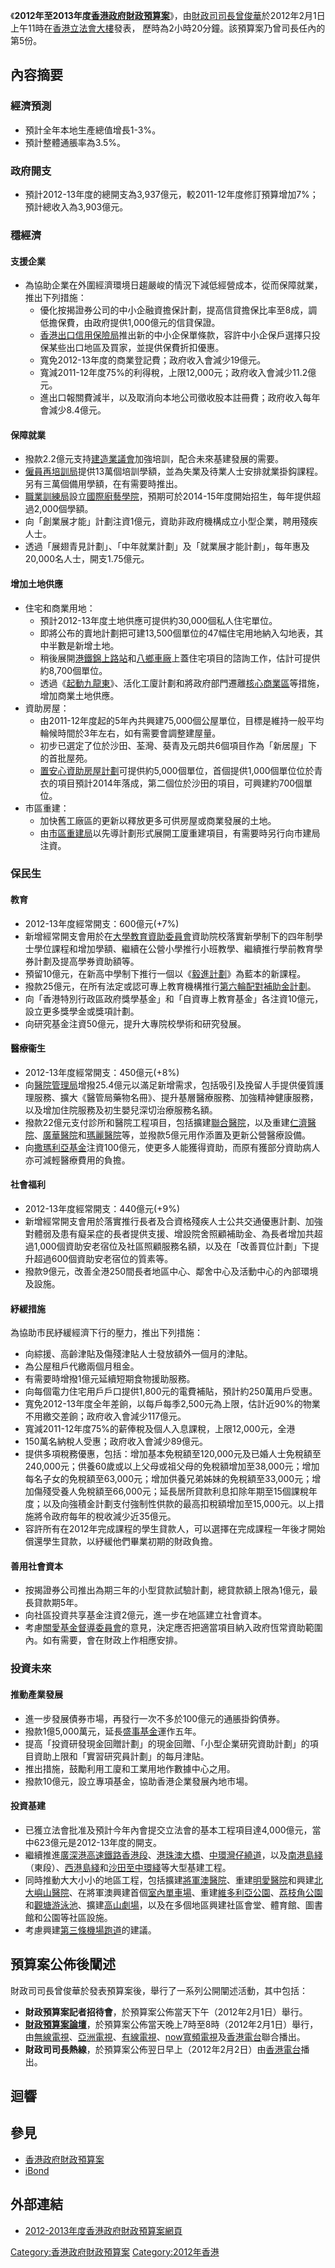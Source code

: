 《'''2012年至2013年度[[香港政府|香港政府]][[財政預算案|財政預算案]]'''》，由[[財政司司長|財政司司長]][[曾俊華|曾俊華]]於2012年2月1日上午11時在[[香港立法會大樓|香港立法會大樓]]發表，<!--發表預算案的時間由於要處理立法會秩序的問題順延至上午11時06分開始，至中午13時20分結束，-->歷時為2小時20分鐘。該預算案乃曾司長任內的第5份。

== 內容摘要 ==
===經濟預測===
*預計全年本地生產總值增長1-3%。
*預計整體通脹率為3.5%。

===政府開支===
*預計2012-13年度的總開支為3,937億元，較2011-12年度修訂預算增加7%；預計總收入為3,903億元。

===穩經濟===

====支援企業====
*為協助企業在外圍經濟環境日趨嚴峻的情況下減低經營成本，從而保障就業，推出下列措施：
**優化按揭證券公司的中小企融資擔保計劃，提高信貸擔保比率至8成，調低擔保費，由政府提供1,000億元的信貸保證。
**[[香港出口信用保險局|香港出口信用保險局]]推出新的中小企保單條款，容許中小企保戶選擇只投保某些出口地區及買家，並提供保費折扣優惠。
**寬免2012-13年度的商業登記費；政府收入會減少19億元。
**寬減2011-12年度75%的利得稅，上限12,000元；政府收入會減少11.2億元。
**進出口報關費減半，以及取消向本地公司徵收股本註冊費；政府收入每年會減少8.4億元。

====保障就業====
*撥款2.2億元支持[[建造業議會|建造業議會]]加強培訓，配合未來基建發展的需要。
*[[僱員再培訓局|僱員再培訓局]]提供13萬個培訓學額，並為失業及待業人士安排就業掛鈎課程。另有三萬個備用學額，在有需要時推出。
*[[職業訓練局|職業訓練局]]設立[[國際廚藝學院|國際廚藝學院]]，預期可於2014-15年度開始招生，每年提供超過2,000個學額。
*向「創業展才能」計劃注資1億元，資助非政府機構成立小型企業，聘用殘疾人士。
*透過「展翅青見計劃」、「中年就業計劃」及「就業展才能計劃」，每年惠及20,000名人士，開支1.75億元。

====增加土地供應====
*住宅和商業用地：
**預計2012-13年度土地供應可提供約30,000個私人住宅單位。
**即將公布的賣地計劃把可建13,500個單位的47幅住宅用地納入勾地表，其中半數是新增土地。
**稍後展開[[港鐵|港鐵]][[錦上路站|錦上路站]]和[[八鄉車廠|八鄉車廠]]上蓋住宅項目的諮詢工作，估計可提供約8,700個單位。
**透過《[[起動九龍東|起動九龍東]]》、活化工廈計劃和將政府部門遷離[[核心商業區|核心商業區]]等措施，增加商業土地供應。
*資助房屋：
**由2011-12年度起的5年內共興建75,000個公屋單位，目標是維持一般平均輪候時間於3年左右，如有需要會調整建屋量。
**初步已選定了位於沙田、荃灣、葵青及元朗共6個項目作為「新居屋」下的首批屋苑。
**[[置安心資助房屋計劃|置安心資助房屋計劃]]可提供約5,000個單位，首個提供1,000個單位位於青衣的項目預計2014年落成，第二個位於沙田的項目，可興建約700個單位。
*市區重建：
**加快舊工廠區的更新以釋放更多可供房屋或商業發展的土地。
**由[[市區重建局|市區重建局]]以先導計劃形式展開工廈重建項目，有需要時另行向市建局注資。

===保民生===

====教育====
*2012-13年度經常開支：600億元(+7%)
*新增經常開支會用於在[[大學教育資助委員會|大學教育資助委員會]]資助院校落實新學制下的四年制學士學位課程和增加學額、繼續在公營小學推行小班教學、繼續推行學前教育學券計劃及提高學券資助額等。
*預留10億元，在新高中學制下推行一個以《[[毅進計劃|毅進計劃]]》為藍本的新課程。
*撥款25億元，在所有法定或認可專上教育機構推行[[第六輪配對補助金計劃|第六輪配對補助金計劃]]。
*向「香港特別行政區政府獎學基金」和「自資專上教育基金」各注資10億元，設立更多獎學金或獎項計劃。
*向研究基金注資50億元，提升大專院校學術和研究發展。

====醫療衞生====
*2012-13年度經常開支：450億元(+8%)
*向[[醫院管理局|醫院管理局]]增撥25.4億元以滿足新增需求，包括吸引及挽留人手提供優質護理服務、擴大《醫管局藥物名冊》、提升基層醫療服務、加強精神健康服務，以及增加住院服務及初生嬰兒深切治療服務名額。
*撥款22億元支付診所和醫院工程項目，包括擴建[[基督教聯合醫院|聯合醫院]]，以及重建[[仁濟醫院_(香港)|仁濟醫院]]、[[廣華醫院|廣華醫院]]和[[瑪麗醫院|瑪麗醫院]]等，並撥款5億元用作添置及更新公營醫療設備。
*向[[撒瑪利亞基金|撒瑪利亞基金]]注資100億元，使更多人能獲得資助，而原有獲部分資助病人亦可減輕醫療費用的負擔。

====社會福利====
*2012-13年度經常開支：440億元(+9%)
*新增經常開支會用於落實推行長者及合資格殘疾人士公共交通優惠計劃、加強對體弱及患有癡呆症的長者提供支援、增設院舍照顧補助金、為長者增加共超過1,000個資助安老宿位及社區照顧服務名額，以及在「改善買位計劃」下提升超過600個資助安老宿位的質素等。
*撥款9億元，改善全港250間長者地區中心、鄰舍中心及活動中心的內部環境及設施。

====紓緩措施====
為協助市民紓緩經濟下行的壓力，推出下列措施：
*向綜援、高齡津貼及傷殘津貼人士發放額外一個月的津貼。
*為公屋租戶代繳兩個月租金。
*有需要時增撥1億元延續短期食物援助服務。
*向每個電力住宅用戶戶口提供1,800元的電費補貼，預計約250萬用戶受惠。
*寬免2012-13年度全年差餉，以每戶每季2,500元為上限，估計近90%的物業不用繳交差餉；政府收入會減少117億元。
*寬減2011-12年度75%的薪俸稅及個人入息課稅，上限12,000元，全港
*150萬名納稅人受惠；政府收入會減少89億元。
*提供多項稅務優惠，包括：增加基本免稅額至120,000元及已婚人士免稅額至240,000元；供養60歲或以上父母或祖父母的免稅額增加至38,000元；增加每名子女的免稅額至63,000元；增加供養兄弟姊妹的免稅額至33,000元；增加傷殘受養人免稅額至66,000元；延長居所貸款利息扣除年期至15個課稅年度；以及向強積金計劃支付強制性供款的最高扣稅額增加至15,000元。以上措施將令政府每年的稅收減少近35億元。
*容許所有在2012年完成課程的學生貸款人，可以選擇在完成課程一年後才開始償還學生貸款，以紓緩他們畢業初期的財政負擔。

====善用社會資本====
*按揭證券公司推出為期三年的小型貸款試驗計劃，總貸款額上限為1億元，最長貸款期5年。
*向社區投資共享基金注資2億元，進一步在地區建立社會資本。
*考慮[[關愛基金督導委員會|關愛基金督導委員會]]的意見，決定應否把適當項目納入政府恆常資助範圍內。如有需要，會在財政上作相應安排。 

===投資未來===

====推動產業發展====
*進一步發展債券市場，再發行一次不多於100億元的通脹掛鈎債券。
*撥款1億5,000萬元，延長[[盛事基金|盛事基金]]運作五年。
*提高「投資研發現金回贈計劃」的現金回贈、「小型企業研究資助計劃」的項目資助上限和「實習研究員計劃」的每月津貼。
*推出措施，鼓勵利用工廈和工業用地作數據中心之用。
*撥款10億元，設立專項基金，協助香港企業發展內地市場。

====投資基建====
*已獲立法會批准及預計今年內會提交立法會的基本工程項目達4,000億元，當中623億元是2012-13年度的開支。
*繼續推進[[廣深港高速鐵路香港段|廣深港高速鐵路香港段]]、[[港珠澳大橋|港珠澳大橋]]、[[中環灣仔繞道|中環灣仔繞道]]，以及[[南港島綫|南港島綫]]（東段）、[[港島綫西延|西港島綫]]和[[沙田至中環綫|沙田至中環綫]]等大型基建工程。
*同時推動大大小小的地區工程，包括擴建[[將軍澳醫院|將軍澳醫院]]、重建[[明愛醫院|明愛醫院]]和興建[[北大嶼山醫院|北大嶼山醫院]]、在將軍澳興建首個[[將軍澳室內單車場及體育館|室內單車場]]、重建[[維多利亞公園游泳池|維多利亞公園]]、[[荔枝角公園游泳池|荔枝角公園]]和[[觀塘游泳池|觀塘游泳池]]、擴建[[高山劇場|高山劇場]]，以及在多個地區興建社區會堂、體育館、圖書館和公園等社區設施。
*考慮興建[[三跑道系統|第三條機場跑道]]的建議。

==預算案公佈後闡述==
財政司司長曾俊華於發表預算案後，舉行了一系列公開闡述活動，其中包括：
*'''財政預算案記者招待會'''，於預算案公佈當天下午（2012年2月1日）舉行。
*'''[[財政預算案論壇|財政預算案論壇]]'''，於預算案公佈當天晚上7時至8時（2012年2月1日）舉行，由[[無線電視|無線電視]]、[[亞洲電視|亞洲電視]]、[[有線電視|有線電視]]、[[now寬頻電視|now寬頻電視]]及[[香港電台|香港電台]]聯合播出。
*'''財政司司長熱線'''，於預算案公佈翌日早上（2012年2月2日）由[[香港電台|香港電台]]播出。

==迴響==

==參見==
* [[香港政府財政預算案|香港政府財政預算案]]
* [[iBond|iBond]]

==外部連結==
*[http://www.budget.gov.hk 2012-2013年度香港政府財政預算案網頁]{{Wayback|url=http://www.budget.gov.hk/ |date=20201230053828 }}

{{歷年香港政府財政預算案}}
[[Category:香港政府財政預算案|Category:香港政府財政預算案]]
[[Category:2012年香港|Category:2012年香港]]